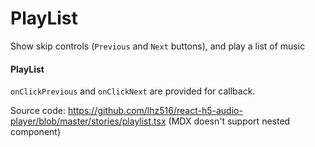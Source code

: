 
<Meta title="Play List" component={PlayList} />

# PlayList

Show skip controls (`Previous` and `Next` buttons), and play a list of music

#### PlayList

`onClickPrevious` and `onClickNext` are provided for callback.

Source code: https://github.com/lhz516/react-h5-audio-player/blob/master/stories/playlist.tsx
(MDX doesn't support nested component)

<Preview>
  <Story name="playlist">
    <PlayList />
  </Story>
</Preview>
